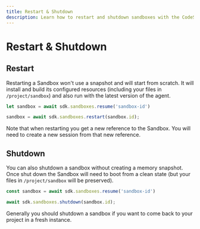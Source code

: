 ```yaml
---
title: Restart & Shutdown
description: Learn how to restart and shutdown sandboxes with the CodeSandbox SDK.
---
```



# Restart & Shutdown

## Restart

Restarting a Sandbox won't use a snapshot and will start from scratch. It will install and build its configured resources (including your files in `/project/sandbox`) and also run with the latest version of the agent.

```ts
let sandbox = await sdk.sandboxes.resume('sandbox-id')

sandbox = await sdk.sandboxes.restart(sandbox.id);
```

<Callout>
Note that when restarting you get a new reference to the Sandbox. You will need to create a new session from that new reference.
</Callout>

## Shutdown

You can also shutdown a sandbox without creating a memory snapshot. Once shut down the Sandbox will need to boot from a clean state (but your files in `/project/sandbox` will be preserved).

```ts
const sandbox = await sdk.sandboxes.resume('sandbox-id')

await sdk.sandboxes.shutdown(sandbox.id);
```

Generally you should shutdown a sandbox if you want to come back to your project in a fresh instance.
